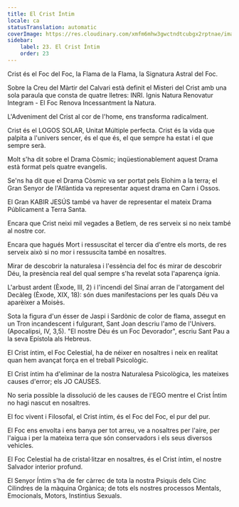 ```yaml
---
title: El Crist Íntim
locale: ca
statusTranslation: automatic
coverImage: https://res.cloudinary.com/xmfm6mhw3gwctndtcubgx2rptnae/image/upload/v1741354419/small_cover_la_gran_rebelion_28716e29d2.webp
sidebar:
    label: 23. El Crist Íntim
    order: 23
---
```

Crist és el Foc del Foc, la Flama de la Flama, la Signatura Astral del Foc.

Sobre la Creu del Màrtir del Calvari està definit el Misteri del Crist amb una sola paraula que consta de quatre lletres: INRI. Ignis Natura Renovatur Integram - El Foc Renova Incessantment la Natura.

L'Adveniment del Crist al cor de l'home, ens transforma radicalment.

Crist és el LOGOS SOLAR, Unitat Múltiple perfecta. Crist és la vida que palpita a l'univers sencer, és el que és, el que sempre ha estat i el que sempre serà.

Molt s'ha dit sobre el Drama Còsmic; inqüestionablement aquest Drama està format pels quatre evangelis.

Se'ns ha dit que el Drama Còsmic va ser portat pels Elohim a la terra; el Gran Senyor de l'Atlàntida va representar aquest drama en Carn i Ossos.

El Gran KABIR JESÚS també va haver de representar el mateix Drama Públicament a Terra Santa.

Encara que Crist neixi mil vegades a Betlem, de res serveix si no neix també al nostre cor.

Encara que hagués Mort i ressuscitat el tercer dia d'entre els morts, de res serveix això si no mor i ressuscita també en nosaltres.

Mirar de descobrir la naturalesa i l'essència del foc és mirar de descobrir Déu, la presència real del qual sempre s'ha revelat sota l'aparença ígnia.

L'arbust ardent (Èxode, III, 2) i l'incendi del Sinaí arran de l'atorgament del Decàleg (Èxode, XIX, 18): són dues manifestacions per les quals Déu va aparèixer a Moisès.

Sota la figura d'un ésser de Jaspi i Sardònic de color de flama, assegut en un Tron incandescent i fulgurant, Sant Joan descriu l'amo de l'Univers. (Apocalipsi, IV, 3,5). "El nostre Déu és un Foc Devorador", escriu Sant Pau a la seva Epístola als Hebreus.

El Crist íntim, el Foc Celestial, ha de néixer en nosaltres i neix en realitat quan hem avançat força en el treball Psicològic.

El Crist íntim ha d'eliminar de la nostra Naturalesa Psicològica, les mateixes causes d'error; els JO CAUSES.

No seria possible la dissolució de les causes de l'EGO mentre el Crist Íntim no hagi nascut en nosaltres.

El foc vivent i Filosofal, el Crist íntim, és el Foc del Foc, el pur del pur.

El Foc ens envolta i ens banya per tot arreu, ve a nosaltres per l'aire, per l'aigua i per la mateixa terra que són conservadors i els seus diversos vehicles.

El Foc Celestial ha de cristal·litzar en nosaltres, és el Crist íntim, el nostre Salvador interior profund.

El Senyor Íntim s'ha de fer càrrec de tota la nostra Psiquis dels Cinc Cilindres de la màquina Orgànica; de tots els nostres processos Mentals, Emocionals, Motors, Instintius Sexuals.

